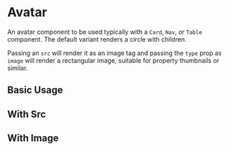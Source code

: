 
<Meta of={AvatarStories} />

# Avatar

An avatar component to be used typically with a `Card`, `Nav`, or `Table` component. The default variant renders a circle with children.

Passing an `src` will render it as an image tag and passing the `type` prop as `image` will render a rectangular image, suitable for property thumbnails or similar.

<ArgsTable for={Avatar} />

## Basic Usage

<Canvas>
  <Story of={AvatarStories.BasicUsage} />
</Canvas>

<RenderHtmlMarkup component="Avatar" story="Basic Usage" />

## With Src

<Canvas>
  <Story of={AvatarStories.WithSrc} />
</Canvas>

<RenderHtmlMarkup component="Avatar" story="With Src" />

## With Image

<Canvas>
  <Story of={AvatarStories.WithImage} />
</Canvas>

<RenderHtmlMarkup component="Avatar" story="With Image" />
